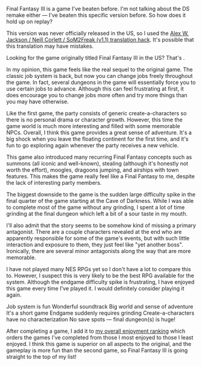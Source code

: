 Final Fantasy&nbsp;III is a game I've beaten before. I'm not talking about the DS remake either &mdash; I've beaten this
specific version before. So how does it hold up on replay?

<GameHeader game={props.game} />

<Note>This version was never officially released in the US, so I used the
[Alex&nbsp;W. Jackson&nbsp;/ Neill Corlett&nbsp;/ SoM2Freak&nbsp;(v1.1) translation hack](https://www.romhacking.net/translations/141/).
It's possible that this translation may have mistakes.</Note>

<Note>Looking for the game originally titled Final Fantasy&nbsp;III in the US? That's
<GameLink slug="final_fantasy_vi" />.</Note>

In my opinion, this game feels like the real sequel to the original game. The classic job system is back, but now you
can change jobs freely throughout the game. In fact, several dungeons in the game will essentially force you to use
certain jobs to advance. Although this can feel frustrating at first, it does encourage you to change jobs more often
and try more things than you may have otherwise.

Like the first game, the party consists of generic create-a-characters so there is no personal drama or character
growth. However, this time the game world is much more interesting and filled with some memorable NPCs. Overall, I think
this game provides a great sense of adventure. <Spoiler>It's a big shock when you leave the floating continent for the
first time, and it's fun to go exploring again whenever the party receives a new vehicle.</Spoiler>

This game also introduced many recurring Final Fantasy concepts such as summons (all iconic and well-known), stealing
(although it's honestly not worth the effort), moogles, dragoons jumping, and <Spoiler>airships with town
features.</Spoiler> This makes the game really feel like a Final Fantasy to me, despite the lack of interesting party
members.

The biggest downside to the game is the sudden large difficulty spike in the final quarter of the game starting at
<Spoiler>the Cave of Darkness</Spoiler>. While I was able to complete most of the game without any grinding, I spent a
lot of time grinding at the final dungeon which left a bit of a sour taste in my mouth.

I'll also admit that the story seems to be somehow kind of missing a primary antagonist. There are a couple characters
revealed at the end who are apparently responsible for some of the game's events, but with such little interaction and
exposure to them, they just feel like "yet another boss". Ironically, there are several minor antagonists along the way
that are more memorable.

I have not played many NES RPGs yet so I don't have a lot to compare this to. However, I suspect this is very likely to
be the best RPG available for the system. Although the endgame difficulty spike is frustrating, I have enjoyed this game
every time I've played it. I would definitely consider playing it again.

<LikedDisliked>
  <LikedList>
    <LikedItem>Job system is fun</LikedItem>
    <LikedItem>Wonderful soundtrack</LikedItem>
    <LikedItem>Big world and sense of adventure</LikedItem>
    <LikedItem>It's a short game</LikedItem>
  </LikedList>
  <DislikedList>
    <DislikedItem>Endgame suddenly requires grinding</DislikedItem>
    <DislikedItem>Create-a-characters have no characterization</DislikedItem>
    <DislikedItem>No save spots &mdash; final dungeon(s) is huge!</DislikedItem>
  </DislikedList>
</LikedDisliked>

After completing a game, I add it to [my overall enjoyment ranking](/ranking) which orders the games I've completed from
those I most enjoyed to those I least enjoyed. I think this game is superior on all aspects to the original, and the
gameplay is more fun than the second game, so Final Fantasy&nbsp;III is going straight to the top of my list!

<GameRanking game={props.slug} />
